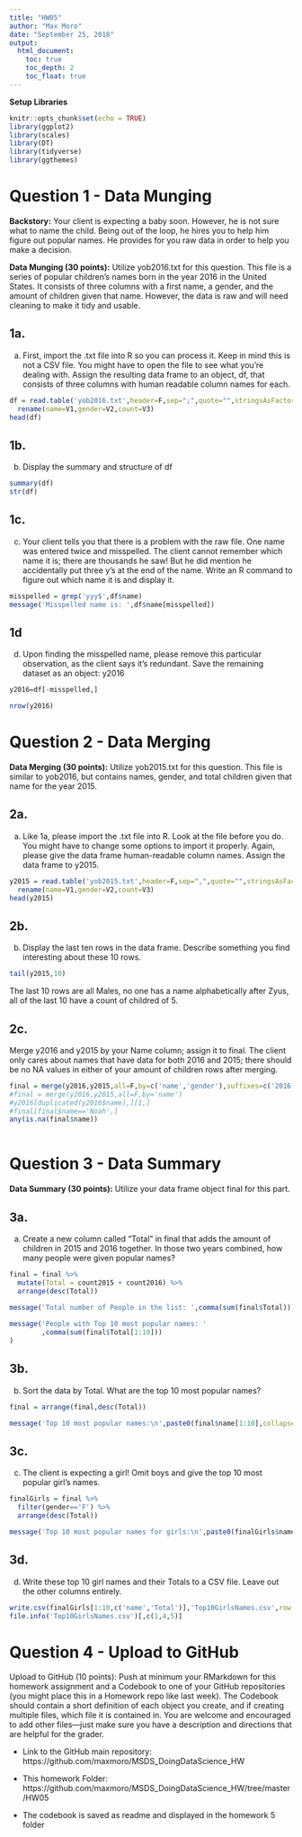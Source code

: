 ```yaml
---
title: "HW05"
author: "Max Moro"
date: "September 25, 2018"
output:
  html_document:
    toc: true
    toc_depth: 2
    toc_float: true
---
```


**Setup Libraries **

```r
knitr::opts_chunk$set(echo = TRUE)
library(ggplot2)
library(scales)
library(DT)
library(tidyverse)
library(ggthemes)
```

# Question 1 - Data Munging 

**Backstory:** Your client is expecting a baby soon. However, he is not sure what to name the child. Being out of the loop, he hires you to help him figure out popular names. He provides for you raw data in order to help you make a decision.

**Data Munging (30 points):** Utilize yob2016.txt for this question. This file is a series of popular children’s names born in the year 2016 in the United States. It consists of three columns with a first name, a gender, and the amount of children given that name. However, the data is raw and will need cleaning to make it tidy and usable.

## 1a.

a. First, import the .txt file into R so you can process it. Keep in mind this is not a CSV file. You might have to open the file to see what you’re dealing with. Assign the resulting data frame to an object, df, that consists of three columns with human readable column names for each.

```r
df = read.table('yob2016.txt',header=F,sep=";",quote="",stringsAsFactors = F) %>%
  rename(name=V1,gender=V2,count=V3)
head(df)
```

## 1b.
b. Display the summary and structure of df

```r
summary(df)
str(df)
```

## 1c.

c. Your client tells you that there is a problem with the raw file. One name was entered twice and misspelled. The client cannot remember which name it is; there are thousands he saw! But he did mention he accidentally put three y’s at the end of the name. Write an R command to figure out which name it is and display it.

```r
misspelled = grep('yyy$',df$name)
message('Misspelled name is: ',df$name[misspelled])
```

## 1d

d. Upon finding the misspelled name, please remove this particular observation, as the client says it’s redundant. Save the remaining dataset as an object: y2016

```r
y2016=df[-misspelled,]

nrow(y2016)
```

# Question 2 - Data Merging

**Data Merging (30 points):** Utilize yob2015.txt for this question. This file is similar to yob2016, but contains names, gender, and total children given that name for the year 2015.

## 2a.

a. Like 1a, please import the .txt file into R. Look at the file before you do. You might have to change some options to import it properly. Again, please give the data frame human-readable column names. Assign the data frame to y2015.

```r
y2015 = read.table('yob2015.txt',header=F,sep=",",quote="",stringsAsFactors = F) %>%
  rename(name=V1,gender=V2,count=V3)
head(y2015)
```
## 2b.

b. Display the last ten rows in the data frame. Describe something you find interesting about these 10 rows.

```r
tail(y2015,10)
```

The last 10 rows are all Males, no one has a name alphabetically after Zyus, all of the last 10 have a count of childred of 5.


## 2c.

Merge y2016 and y2015 by your Name column; assign it to final. The client only cares about names that have data for both 2016 and 2015; there should be no NA values in either of your amount of children rows after merging.

```r
final = merge(y2016,y2015,all=F,by=c('name','gender'),suffixes=c('2016','2015')) 
#final = merge(y2016,y2015,all=F,by='name')
#y2016[duplicated(y2016$name),][1,]
#final[final$name=='Noah',]
any(is.na(final$name))
  
```

# Question 3 - Data Summary 

**Data Summary (30 points):** Utilize your data frame object final for this part.

## 3a.

a. Create a new column called “Total” in final that adds the amount of children in 2015 and 2016 together. In those two years combined, how many people were given popular names?

```r
final = final %>% 
  mutate(Total = count2015 + count2016) %>%
  arrange(desc(Total))

message('Total number of People in the list: ',comma(sum(final$Total)))
        
message('People with Top 10 most popular names: '
        ,comma(sum(final$Total[1:10]))
)
```

## 3b.

b. Sort the data by Total. What are the top 10 most popular names?

```r
final = arrange(final,desc(Total))

message('Top 10 most popular names:\n',paste0(final$name[1:10],collapse=', ')) 
```

## 3c.

c. The client is expecting a girl! Omit boys and give the top 10 most popular girl’s names.

```r
finalGirls = final %>%
  filter(gender=='F') %>%
  arrange(desc(Total))

message('Top 10 most popular names for girls:\n',paste0(finalGirls$name[1:10],collapse=', ')) 
```

## 3d.

d. Write these top 10 girl names and their Totals to a CSV file. Leave out the other columns entirely.


```r
write.csv(finalGirls[1:10,c('name','Total')],'Top10GirlsNames.csv',row.names = F)
file.info('Top10GirlsNames.csv')[,c(1,4,5)]

```

# Question 4 - Upload to GitHub

Upload to GitHub (10 points): Push at minimum your RMarkdown for this homework assignment and a Codebook to one of your GitHub repositories (you might place this in a Homework repo like last week). The Codebook should contain a short definition of each object you create, and if creating multiple files, which file it is contained in. You are welcome and encouraged to add other files—just make sure you have a description and directions that are helpful for the grader.


- Link to the GitHub main repository: https://github.com/maxmoro/MSDS_DoingDataScience_HW

- This homework Folder: https://github.com/maxmoro/MSDS_DoingDataScience_HW/tree/master/HW05 

- The codebook is saved as readme and displayed in the homework 5 folder
